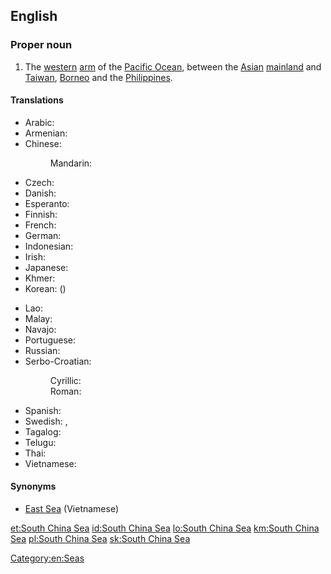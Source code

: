 ==English==

{{wikipedia}}

===Proper noun===
{{en-proper noun|head=[[south|South]] [[China]] [[sea|Sea]]}}

# The [[western]] [[arm]] of the [[Pacific Ocean]], between the [[Asian]] [[mainland]] and [[Taiwan]], [[Borneo]] and the [[Philippines]].

====Translations====
{{trans-top|Pacific Ocean, between the Asian mainland and Taiwan, Borneo and the Philippines}}
* Arabic: {{t|ar|بحر الصين الجنوبي|m|tr=baḥr al-ṣīn al-janūbī}}
* Armenian: {{t|hy|Հարավ-Չինական ծով}}
* Chinese:
*: Mandarin: {{t+|cmn|南海|tr=Nán Hǎi|sc=Hani}}
* Czech: {{t|cs|Jihočínské moře|n}}
* Danish: {{t|da|Sydkinesiske Hav}}
* Esperanto: {{t|eo|Sudĉina Maro}}
* Finnish: {{t|fi|Etelä-Kiinanmeri}}
* French: {{t+|fr|mer de Chine méridionale|f}}
* German: {{t|de|Südchinesisches Meer|n}}
* Indonesian: {{t|id|Laut Tiongkok Selatan}}
* Irish: {{t|ga|Muir na Síne Theas|f}}
* Japanese: {{t|ja|南シナ海|tr=みなみしなかい, Minami Shina kai}}
* Khmer: {{t|km|សមុទ្រចិនខាងត្បូង|tr=sa’mot cən kʰaaŋ tbooŋ|sc=Khmr}}
* Korean: {{t|ko|남중국해|sc=Hang}} ({{t|ko|南中國海|sc=Hani}})
{{trans-mid}}
* Lao: {{t+|lo|ທະເລຈີນໃຕ້|sc=Laoo}}
* Malay: {{t|ms|Laut China Selatan}}
* Navajo: {{t|nv|Tónteel náátsʼósí}}
* Portuguese: {{t|pt|Mar da China Meridional|m}}
* Russian: {{t|ru|Ю́жно-Кита́йское мо́ре|n|}}
* Serbo-Croatian:
*: Cyrillic: {{t|sh|Јужнокинеско море|n}}
*: Roman: {{t|sh|Južnokinesko more|n}} 
* Spanish: {{t|es|Mar de la China Meridional|m}}
* Swedish: {{t|sv|Sydkinesiska sjön|c}}, {{t|sv|Sydkinesiska havet|n}}
* Tagalog: {{t|tl|Dagat Luzon}}
* Telugu: {{t|te|దక్షిణ చైనా సముద్రం}}
* Thai: {{t|th|ทะเลจีนใต้ |tr=tá-lay jeen dtâi|sc=Thai}}
* Vietnamese: {{t|vi|Biển Đông}}
{{trans-bottom}}

====Synonyms====
* [[East Sea]] (Vietnamese)

[[Category:en:Seas]]

[[et:South China Sea]]
[[id:South China Sea]]
[[lo:South China Sea]]
[[km:South China Sea]]
[[pl:South China Sea]]
[[sk:South China Sea]]